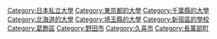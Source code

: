 {{main|東京理科大學}}

[[Category:日本私立大學|Category:日本私立大學]]
[[Category:東京都的大學|Category:東京都的大學]]
[[Category:千葉縣的大學|Category:千葉縣的大學]]
[[Category:北海道的大學|Category:北海道的大學]]
[[Category:埼玉縣的大學|Category:埼玉縣的大學]]
[[Category:新宿區的學校|Category:新宿區的學校]]
[[Category:葛飾區|Category:葛飾區]]
[[Category:野田市|Category:野田市]]
[[Category:久喜市|Category:久喜市]]
[[Category:長萬部町|Category:長萬部町]]